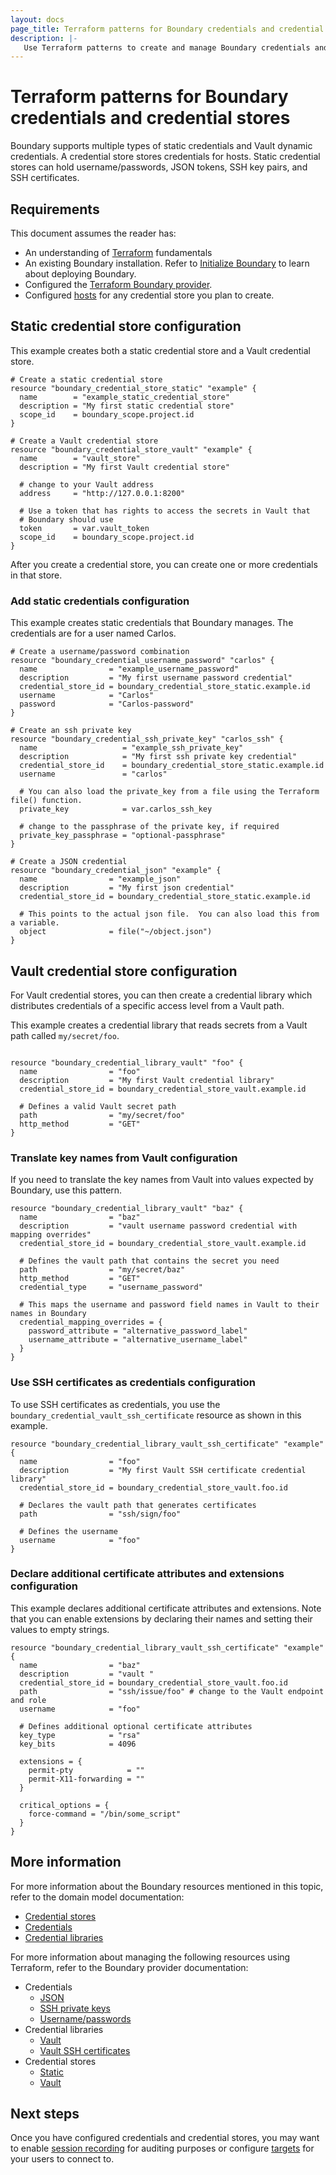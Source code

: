 ```yaml
---
layout: docs
page_title: Terraform patterns for Boundary credentials and credential stores
description: |-
   Use Terraform patterns to create and manage Boundary credentials and credential stores. Learn how to create static or Vault credential stores, add credentials.
---
```


# Terraform patterns for Boundary credentials and credential stores

Boundary supports multiple types of static credentials and Vault dynamic credentials. A credential store stores credentials for hosts. Static credential stores can hold username/passwords, JSON tokens, SSH key pairs, and SSH certificates.

## Requirements

This document assumes the reader has:

- An understanding of [Terraform](/terraform/docs) fundamentals
- An existing Boundary installation. Refer to [Initialize Boundary](/boundary/docs/install-boundary/initialize) to learn about deploying Boundary.
- Configured the [Terraform Boundary provider](/boundary/docs/install-boundary/terraform-patterns/terraform-patterns#terraform-provider-configuration).
- Configured [hosts](/boundary/docs/install-boundary/terraform-patterns/terraform-hosts-and-host-management) for any credential store you plan to create.

## Static credential store configuration

This example creates both a static credential store and a Vault credential store.

```hcl
# Create a static credential store
resource "boundary_credential_store_static" "example" {
  name        = "example_static_credential_store"
  description = "My first static credential store"
  scope_id    = boundary_scope.project.id
}

# Create a Vault credential store
resource "boundary_credential_store_vault" "example" {
  name        = "vault_store"
  description = "My first Vault credential store"

  # change to your Vault address
  address     = "http://127.0.0.1:8200"

  # Use a token that has rights to access the secrets in Vault that
  # Boundary should use
  token       = var.vault_token
  scope_id    = boundary_scope.project.id
}
```

After you create a credential store, you can create one or more credentials in that store.

### Add static credentials configuration

This example creates static credentials that Boundary manages. The credentials are for a user named Carlos.

```hcl
# Create a username/password combination
resource "boundary_credential_username_password" "carlos" {
  name                = "example_username_password"
  description         = "My first username password credential"
  credential_store_id = boundary_credential_store_static.example.id
  username            = "Carlos"
  password            = "Carlos-password"
}

# Create an ssh private key
resource "boundary_credential_ssh_private_key" "carlos_ssh" {
  name                   = "example_ssh_private_key"
  description            = "My first ssh private key credential"
  credential_store_id    = boundary_credential_store_static.example.id
  username               = "carlos"

  # You can also load the private_key from a file using the Terraform file() function.
  private_key            = var.carlos_ssh_key

  # change to the passphrase of the private key, if required
  private_key_passphrase = "optional-passphrase"
}

# Create a JSON credential
resource "boundary_credential_json" "example" {
  name                = "example_json"
  description         = "My first json credential"
  credential_store_id = boundary_credential_store_static.example.id

  # This points to the actual json file.  You can also load this from a variable.
  object              = file("~/object.json")
}
```

## Vault credential store configuration

For Vault credential stores, you can then create a credential library which distributes credentials of a specific access level from a Vault path.

This example creates a credential library that reads secrets from a Vault path called `my/secret/foo`.

```hcl

resource "boundary_credential_library_vault" "foo" {
  name                = "foo"
  description         = "My first Vault credential library"
  credential_store_id = boundary_credential_store_vault.example.id

  # Defines a valid Vault secret path
  path                = "my/secret/foo"
  http_method         = "GET"
}
```

### Translate key names from Vault configuration

If you need to translate the key names from Vault into values expected by
Boundary, use this pattern.

```hcl
resource "boundary_credential_library_vault" "baz" {
  name                = "baz"
  description         = "vault username password credential with mapping overrides"
  credential_store_id = boundary_credential_store_vault.example.id

  # Defines the vault path that contains the secret you need
  path                = "my/secret/baz"
  http_method         = "GET"
  credential_type     = "username_password"

  # This maps the username and password field names in Vault to their names in Boundary
  credential_mapping_overrides = {
    password_attribute = "alternative_password_label"
    username_attribute = "alternative_username_label"
  }
}
```

### Use SSH certificates as credentials configuration

To use SSH certificates as credentials, you use the `boundary_credential_vault_ssh_certificate` resource as shown in this example.

```hcl
resource "boundary_credential_library_vault_ssh_certificate" "example" {
  name                = "foo"
  description         = "My first Vault SSH certificate credential library"
  credential_store_id = boundary_credential_store_vault.foo.id

  # Declares the vault path that generates certificates
  path                = "ssh/sign/foo"

  # Defines the username
  username            = "foo"
}
```
### Declare additional certificate attributes and extensions configuration

This example declares additional certificate attributes and extensions. Note that you can enable extensions by declaring their names and setting their values to empty strings.

```hcl
resource "boundary_credential_library_vault_ssh_certificate" "example" {
  name                = "baz"
  description         = "vault "
  credential_store_id = boundary_credential_store_vault.foo.id
  path                = "ssh/issue/foo" # change to the Vault endpoint and role
  username            = "foo"

  # Defines additional optional certificate attributes
  key_type            = "rsa"
  key_bits            = 4096

  extensions = {
    permit-pty            = ""
    permit-X11-forwarding = ""
  }

  critical_options = {
    force-command = "/bin/some_script"
  }
}
```

## More information

For more information about the Boundary resources mentioned in this topic, refer to the domain model documentation:

- [Credential stores](/boundary/docs/concepts/domain-model/credential-stores)
- [Credentials](/boundary/docs/concepts/domain-model/credentials)
- [Credential libraries](/boundary/docs/concepts/domain-model/credential-libraries)

For more information about managing the following resources using Terraform, refer to the Boundary provider documentation:

- Credentials
    - [JSON](https://registry.terraform.io/providers/hashicorp/boundary/latest/docs/resources/credential_json/)
    - [SSH private keys](https://registry.terraform.io/providers/hashicorp/boundary/latest/docs/resources/credential_ssh_private_key/)
    - [Username/passwords](https://registry.terraform.io/providers/hashicorp/boundary/latest/docs/resources/credential_username_password/)
- Credential libraries
    - [Vault](https://registry.terraform.io/providers/hashicorp/boundary/latest/docs/resources/credential_library_vault/)
    - [Vault SSH certificates](https://registry.terraform.io/providers/hashicorp/boundary/latest/docs/resources/credential_library_vault_ssh_certificate/)
- Credential stores
    - [Static](https://registry.terraform.io/providers/hashicorp/boundary/latest/docs/resources/credential_store_static/)
    - [Vault](https://registry.terraform.io/providers/hashicorp/boundary/latest/docs/resources/credential_store_vault/)

## Next steps

Once you have configured credentials and credential stores, you may want to enable [session recording](/boundary/docs/install-boundary/terraform-patterns/terraform-session-recording) for auditing purposes or configure [targets](/boundary/docs/install-boundary/terraform-patterns/terraform-targets) for your users to connect to.